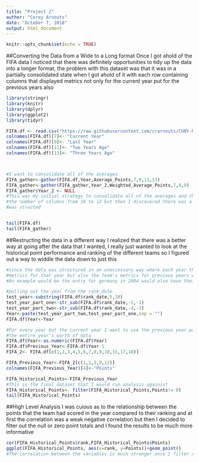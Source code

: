 ---
title: "Project 2"
author: "Corey Arnouts"
date: "October 7, 2018"
output: html_document
---

```{r setup, include=FALSE}
knitr::opts_chunk$set(echo = TRUE)
```

##Converting the Data from a Wide to a Long format
Once I got ahold of the FIFA data I noticed that there was definitely opportunities to tidy up the data into a longer format, the problem with this dataset was that it was in a partially consolidated state when I got ahold of it with each row containing columns that displayed metrics not only for the current year put for the previous years also


```{r cars}
library(stringr)
library(knitr)
library(dplyr)
library(ggplot2)
library(tidyr)

FIFA.df <- read.csv("https://raw.githubusercontent.com/crarnouts/CUNY-MSDS/master/FIFA_RANKING.csv", header = TRUE)
colnames(FIFA.df)[7]<- "Current Year"
colnames(FIFA.df)[9]<- "Last Year"
colnames(FIFA.df)[11]<- "Two Years Ago"
colnames(FIFA.df)[13]<- "Three Years Ago"



#I want to consolidate all of the averages
FIFA_gather<-gather(FIFA.df,Year,Average_Points,7,9,11,13)
FIFA_gather<-gather(FIFA_gather,Year_2,Weighted_Average_Points,7,8,9)
FIFA_gather$Year_2 <- NULL
#This was my initial strategy to consolidate all of the averages and the weighted averages I was able to reduce the
#the number of columns from 18 to 12 but then I discovered there was a better way to do it because of the way the data
#was structed


tail(FIFA.df)
tail(FIFA_gather)

```
##Restructing the data in a different way
I realized that there was a better way at going after the data that I wanted, I really just wanted to look at the historical point performance and ranking of the different teams so I figured out a way to widdle the data down to just this 
```{r}
#since the data was structured in an uneccessary way where each year there was a record of not only the team's
#metrics for that year but also the team's metrics for previous years which is not valuable information because that historical data is already contained in previous rows 
#An example would be the entry for germany in 2004 would also have their data for 2003,2002, and 2001 but we already have this data in other rows 

#pulling out the year from the rank_date
test_year<-substring(FIFA.df$rank_date,5,10)
test_year_part_one<-str_sub(FIFA.df$rank_date,-2,-1)
test_year_part_two<-str_sub(FIFA.df$rank_date,-4,-3)
Year<-paste(test_year_part_two,test_year_part_one,sep = "")
FIFA.df$Year<-Year

#For every year but the current year I want to use the previous year point columns so that I'm sure that I am encapsulating
#the entire year's worth of data
FIFA.df$Year<-as.numeric(FIFA.df$Year)
FIFA.df$Previous_Year<-FIFA.df$Year-1
FIFA_2<- FIFA.df[c(1,2,3,4,5,6,7,8,9,10,15,17,18)]

FIFA_Previous_Year<-FIFA_2[c(1,2,3,9,12)]
colnames(FIFA_Previous_Year)[4]<-"Points"

FIFA_Historical_Points<-FIFA_Previous_Year
#This is the final dataset that I would run analysis againist
FIFA_Historical_Points<- filter(FIFA_Historical_Points,Points!= 0)
tail(FIFA_Historical_Points)
```

##High Level Analysis
I was cuious as to the relationship between the points that the team had scored in the year compared to their ranking
and at first the correlation was a weak negative correlation but then I decided to filter out the null or zero point totals and I found the results to be much more informative
```{r}

cor(FIFA_Historical_Points$rank,FIFA_Historical_Points$Points)
ggplot(FIFA_Historical_Points, aes(x=rank, y=Points))+geom_point()
#The correlation between the variables is much stronger once I filter out the zeroes
```

